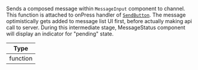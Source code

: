 Sends a composed message within `MessageInput` component to channel. This function is attached to onPress handler of [`SendButton`](../../../core-components/channel.mdx#sendbutton). The message optimistically gets added to message list UI first, before actually making api call to server.
During this intermediate stage, MessageStatus component will display an indicator for "pending" state.

| Type     |
| -------- |
| function |
